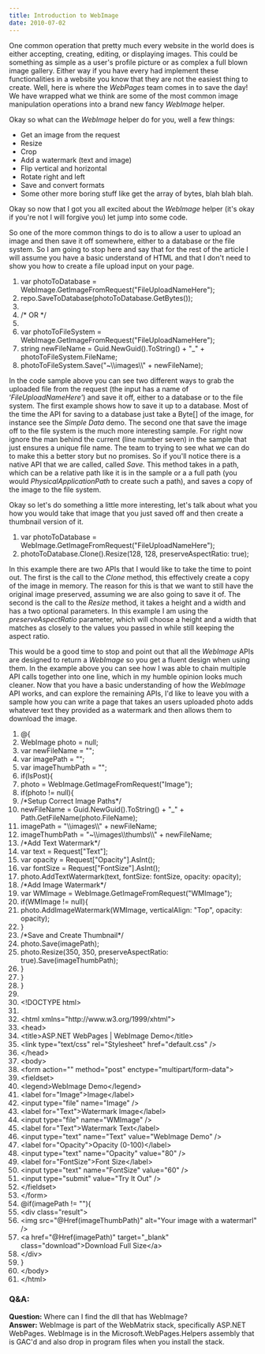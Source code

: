 ```yaml
---
title: Introduction to WebImage
date: 2010-07-02
---
```

One common operation that pretty much every website in the world does is either accepting, creating, editing, or displaying images. This could be something as simple as a user's profile picture or as complex a full blown image gallery. Either way if you have every had implement these functionalities in a website you know that they are not the easiest thing to create. Well, here is where the <em>WebPages </em>team comes in to save the day! We have wrapped what we think are some of the most common image manipulation operations into a brand new fancy <em>WebImage</em> helper.

Okay so what can the <em>WebImage</em> helper do for you, well a few things:

<ul>
    <li>Get an image from the request </li>
    <li>Resize </li>
    <li>Crop </li>
    <li>Add a watermark (text and image) </li>
    <li>Flip vertical and horizontal </li>
    <li>Rotate right and left </li>
    <li>Save and convert formats </li>
    <li>Some other more boring stuff like get the array of bytes, blah blah blah. </li>
</ul>

Okay so now that I got you all excited about the <em>WebImage</em> helper (it's okay if you're not I will forgive you) let jump into some code.

So one of the more common things to do is to allow a user to upload an image and then save it off somewhere, either to a database or the file system. So I am going to stop here and say that for the rest of the article I will assume you have a basic understand of HTML and that I don't need to show you how to create a file upload input on your page.

<div css="PADDING-BOTTOM: 0px; MARGIN: 0px; PADDING-LEFT: 0px; PADDING-RIGHT: 0px; DISPLAY: inline; FLOAT: none; PADDING-TOP: 0px" id="scid:9ce6104f-a9aa-4a17-a79f-3a39532ebf7c:0225dd65-4257-49b8-83bc-131c29bcff6c" className="wlWriterEditableSmartContent">
<div css="BORDER-BOTTOM: #000080 1px solid; BORDER-LEFT: #000080 1px solid; FONT-FAMILY: &quot;Courier New&quot;, Courier, Monospace; COLOR: #000; FONT-SIZE: 10pt; BORDER-TOP: #000080 1px solid; BORDER-RIGHT: #000080 1px solid">
<div css="BACKGROUND: #ddd; MAX-HEIGHT: 300px; OVERFLOW: auto">
<ol css="PADDING-BOTTOM: 0px; MARGIN: 0px 0px 0px 2em; PADDING-LEFT: 5px; PADDING-RIGHT: 0px; BACKGROUND: #ffffff; PADDING-TOP: 0px">
    <li><span css="COLOR: #0000ff">var</span> photoToDatabase = <span css="COLOR: #2b91af">WebImage</span>.GetImageFromRequest(<span css="COLOR: #a31515">"FileUploadNameHere"</span>);</li>
    <li css="BACKGROUND: #f3f3f3">repo.SaveToDatabase(photoToDatabase.GetBytes());</li>
    <li> </li>
    <li css="BACKGROUND: #f3f3f3"><span css="COLOR: #008000">/* OR */</span></li>
    <li> </li>
    <li css="BACKGROUND: #f3f3f3"><span css="COLOR: #0000ff">var</span> photoToFileSystem = <span css="COLOR: #2b91af">WebImage</span>.GetImageFromRequest(<span css="COLOR: #a31515">"FileUploadNameHere"</span>);</li>
    <li><span css="COLOR: #0000ff">string</span> newFileName = <span css="COLOR: #2b91af">Guid</span>.NewGuid().ToString() + <span css="COLOR: #a31515">"_"</span> + photoToFileSystem.FileName;</li>
    <li css="BACKGROUND: #f3f3f3">photoToFileSystem.Save(<span css="COLOR: #a31515">"~\\images\\"</span> + newFileName);</li>
</ol>
</div>
</div>
</div>

In the code sample above you can see two different ways to grab the uploaded file from the request (the input has a name of ‘<em>FileUploadNameHere'</em>) and save it off, either to a database or to the file system. The first example shows how to save it up to a database. Most of the time the API for saving to a database just take a Byte[] of the image, for instance see the <em>Simple Data</em> demo. The second one that save the image off to the file system is the much more interesting sample. For right now ignore the man behind the current (line number seven) in the sample that just ensures a unique file name. The team to trying to see what we can do to make this a better story but no promises. So if you'll notice there is a native API that we are called, called <em>Save. </em>This method takes in a path, which can be a relative path like it is in the sample or a a full path (you would <em>PhysicalApplicationPath</em> to create such a path), and saves a copy of the image to the file system.

Okay so let's do something a little more interesting, let's talk about what you how you would take that image that you just saved off and then create a thumbnail version of it.

<div css="PADDING-BOTTOM: 0px; MARGIN: 0px; PADDING-LEFT: 0px; PADDING-RIGHT: 0px; DISPLAY: inline; FLOAT: none; PADDING-TOP: 0px" id="scid:9ce6104f-a9aa-4a17-a79f-3a39532ebf7c:f0c6009f-966a-4564-a624-9ed0e1b8a696" className="wlWriterEditableSmartContent">
<div css="PADDING-BOTTOM: 0px; MARGIN: 0px; PADDING-LEFT: 0px; PADDING-RIGHT: 0px; DISPLAY: inline; FLOAT: none; PADDING-TOP: 0px" id="scid:9ce6104f-a9aa-4a17-a79f-3a39532ebf7c:a1424bc2-34f6-441f-a194-62f222ee8097" className="wlWriterEditableSmartContent">
<div css="BORDER-BOTTOM: #000080 1px solid; BORDER-LEFT: #000080 1px solid; FONT-FAMILY: &quot;Courier New&quot;, Courier, Monospace; COLOR: #000; FONT-SIZE: 10pt; BORDER-TOP: #000080 1px solid; BORDER-RIGHT: #000080 1px solid">
<div css="BACKGROUND: #ddd; MAX-HEIGHT: 300px; OVERFLOW: auto">
<ol css="PADDING-BOTTOM: 0px; MARGIN: 0px 0px 0px 2em; PADDING-LEFT: 5px; PADDING-RIGHT: 0px; BACKGROUND: #ffffff; PADDING-TOP: 0px">
    <li><span css="COLOR: #0000ff">var</span> photoToDatabase = <span css="COLOR: #2b91af">WebImage</span>.GetImageFromRequest(<span css="COLOR: #a31515">"FileUploadNameHere"</span>); </li>
    <li css="BACKGROUND: #f3f3f3">photoToDatabase.Clone().Resize(128, 128, preserveAspectRatio: <span css="COLOR: #0000ff">true</span>);</li>
</ol>
</div>
</div>
</div>


In this example there are two APIs that I would like to take the time to point out. The first is the call to the <em>Clone</em> method, this effectively create a copy of the image in memory. The reason for this is that we want to still have the original image preserved, assuming we are also going to save it of. The second is the call to the <em>Resize</em> method, it takes a height and a width and has a two optional parameters. In this example I am using the <em>preserveAspectRatio</em> parameter, which will choose a height and a width that matches as closely to the values you passed in while still keeping the aspect ratio.

This would be a good time to stop and point out that all the <em>WebImage</em> APIs are designed to return a <em>WebImage</em> so you get a fluent design when using them. In the example above you can see how I was able to chain multiple API calls together into one line, which in my humble opinion looks much cleaner. Now that you have a basic understanding of how the <em>WebImage</em> API works, and can explore the remaining APIs, I'd like to leave you with a sample how you can write a page that takes an users uploaded photo adds whatever text they provided as a watermark and then allows them to download the image.

<div css="PADDING-BOTTOM: 0px; MARGIN: 0px; PADDING-LEFT: 0px; PADDING-RIGHT: 0px; DISPLAY: inline; FLOAT: none; PADDING-TOP: 0px" id="scid:9ce6104f-a9aa-4a17-a79f-3a39532ebf7c:12452135-c5b1-4726-84c2-6ac2a60515a1" className="wlWriterEditableSmartContent">
<div css="BORDER-BOTTOM: #000080 1px solid; BORDER-LEFT: #000080 1px solid; FONT-FAMILY: &quot;Courier New&quot;, Courier, Monospace; COLOR: #000; FONT-SIZE: 10pt; BORDER-TOP: #000080 1px solid; BORDER-RIGHT: #000080 1px solid">
<div css="BACKGROUND: #ddd; OVERFLOW: auto">
<ol css="PADDING-BOTTOM: 0px; MARGIN: 0px 0px 0px 2.5em; PADDING-LEFT: 5px; PADDING-RIGHT: 0px; BACKGROUND: #ffffff; PADDING-TOP: 0px">
    <li><span css="BACKGROUND: #ffff00">@&#123;</span></li>
    <li css="BACKGROUND: #f3f3f3">        <span css="BACKGROUND: #d3d3d3">WebImage photo = null;</span></li>
    <li>        <span css="BACKGROUND: #d3d3d3"><span css="BACKGROUND: #d3d3d3; COLOR: #0000ff">var</span><span css="BACKGROUND: #d3d3d3"> newFileName = </span><span css="BACKGROUND: #d3d3d3; COLOR: #a31515">""</span><span css="BACKGROUND: #d3d3d3">;</span></span></li>
    <li css="BACKGROUND: #f3f3f3">        <span css="BACKGROUND: #d3d3d3"><span css="BACKGROUND: #d3d3d3; COLOR: #0000ff">var</span><span css="BACKGROUND: #d3d3d3"> imagePath = </span><span css="BACKGROUND: #d3d3d3; COLOR: #a31515">""</span><span css="BACKGROUND: #d3d3d3">;</span></span></li>
    <li>        <span css="BACKGROUND: #d3d3d3"><span css="BACKGROUND: #d3d3d3; COLOR: #0000ff">var</span><span css="BACKGROUND: #d3d3d3"> imageThumbPath  = </span><span css="BACKGROUND: #d3d3d3; COLOR: #a31515">""</span><span css="BACKGROUND: #d3d3d3">;</span></span></li>
    <li css="BACKGROUND: #f3f3f3">        <span css="BACKGROUND: #d3d3d3"><span css="BACKGROUND: #d3d3d3; COLOR: #0000ff">if</span><span css="BACKGROUND: #d3d3d3">(IsPost)&#123;</span></span></li>
    <li>            <span css="BACKGROUND: #d3d3d3">photo = WebImage.GetImageFromRequest(</span><span css="BACKGROUND: #d3d3d3; COLOR: #a31515">"Image"</span><span css="BACKGROUND: #d3d3d3">);</span></li>
    <li css="BACKGROUND: #f3f3f3">            <span css="BACKGROUND: #d3d3d3"><span css="BACKGROUND: #d3d3d3; COLOR: #0000ff">if</span><span css="BACKGROUND: #d3d3d3">(photo != null)&#123;</span></span></li>
    <li>                <span css="BACKGROUND: #d3d3d3"><span css="BACKGROUND: #d3d3d3; COLOR: #008000">/*Setup Correct Image Paths*/</span></span></li>
    <li css="BACKGROUND: #f3f3f3">                <span css="BACKGROUND: #d3d3d3">newFileName = Guid.NewGuid().ToString() + </span><span css="BACKGROUND: #d3d3d3; COLOR: #a31515">"_"</span><span css="BACKGROUND: #d3d3d3"> + Path.GetFileName(photo.FileName);</span></li>
    <li>                <span css="BACKGROUND: #d3d3d3">imagePath = </span><span css="BACKGROUND: #d3d3d3; COLOR: #a31515">"\\images\\"</span><span css="BACKGROUND: #d3d3d3"> + newFileName;</span></li>
    <li css="BACKGROUND: #f3f3f3">                <span css="BACKGROUND: #d3d3d3">imageThumbPath = </span><span css="BACKGROUND: #d3d3d3; COLOR: #a31515">"~\\images\\thumbs\\"</span><span css="BACKGROUND: #d3d3d3"> + newFileName;</span></li>
    <li>                <span css="BACKGROUND: #d3d3d3"><span css="BACKGROUND: #d3d3d3; COLOR: #008000">/*Add Text Watermark*/</span></span></li>
    <li css="BACKGROUND: #f3f3f3">                <span css="BACKGROUND: #d3d3d3"><span css="BACKGROUND: #d3d3d3; COLOR: #0000ff">var</span><span css="BACKGROUND: #d3d3d3"> text = Request[</span><span css="BACKGROUND: #d3d3d3; COLOR: #a31515">"Text"</span><span css="BACKGROUND: #d3d3d3">];</span></span></li>
    <li>                <span css="BACKGROUND: #d3d3d3"><span css="BACKGROUND: #d3d3d3; COLOR: #0000ff">var</span><span css="BACKGROUND: #d3d3d3"> opacity = Request[</span><span css="BACKGROUND: #d3d3d3; COLOR: #a31515">"Opacity"</span><span css="BACKGROUND: #d3d3d3">].AsInt();</span></span></li>
    <li css="BACKGROUND: #f3f3f3">                <span css="BACKGROUND: #d3d3d3"><span css="BACKGROUND: #d3d3d3; COLOR: #0000ff">var</span><span css="BACKGROUND: #d3d3d3"> fontSize = Request[</span><span css="BACKGROUND: #d3d3d3; COLOR: #a31515">"FontSize"</span><span css="BACKGROUND: #d3d3d3">].AsInt();</span></span></li>
    <li>                <span css="BACKGROUND: #d3d3d3">photo.AddTextWatermark(text, fontSize: fontSize, opacity: opacity);</span></li>
    <li css="BACKGROUND: #f3f3f3">                <span css="BACKGROUND: #d3d3d3"><span css="BACKGROUND: #d3d3d3; COLOR: #008000">/*Add Image Watermark*/</span></span></li>
    <li>                <span css="BACKGROUND: #d3d3d3"><span css="BACKGROUND: #d3d3d3; COLOR: #0000ff">var</span><span css="BACKGROUND: #d3d3d3"> WMImage = WebImage.GetImageFromRequest(</span><span css="BACKGROUND: #d3d3d3; COLOR: #a31515">"WMImage"</span><span css="BACKGROUND: #d3d3d3">);</span></span></li>
    <li css="BACKGROUND: #f3f3f3">                <span css="BACKGROUND: #d3d3d3"><span css="BACKGROUND: #d3d3d3; COLOR: #0000ff">if</span><span css="BACKGROUND: #d3d3d3">(WMImage != null)&#123;</span></span></li>
    <li>                    <span css="BACKGROUND: #d3d3d3">photo.AddImageWatermark(WMImage, verticalAlign: </span><span css="BACKGROUND: #d3d3d3; COLOR: #a31515">"Top"</span><span css="BACKGROUND: #d3d3d3">, opacity: opacity);</span></li>
    <li css="BACKGROUND: #f3f3f3">                <span css="BACKGROUND: #d3d3d3">&#125;</span></li>
    <li>                <span css="BACKGROUND: #d3d3d3"><span css="BACKGROUND: #d3d3d3; COLOR: #008000">/*Save and Create Thumbnail*/</span></span></li>
    <li css="BACKGROUND: #f3f3f3">                <span css="BACKGROUND: #d3d3d3"><span css="BACKGROUND: #d3d3d3">photo.Save(imagePath);</span></span></li>
    <li>                <span css="BACKGROUND: #d3d3d3">photo.Resize(350, 350, preserveAspectRatio: true).Save(imageThumbPath);</span></li>
    <li css="BACKGROUND: #f3f3f3">            <span css="BACKGROUND: #d3d3d3">&#125;</span></li>
    <li>        <span css="BACKGROUND: #d3d3d3">&#125;</span></li>
    <li css="BACKGROUND: #f3f3f3"><span css="BACKGROUND: #d3d3d3">&#125;</span></li>
    <li> </li>
    <li css="BACKGROUND: #f3f3f3">&lt;!DOCTYPE html&gt;</li>
    <li> </li>
    <li css="BACKGROUND: #f3f3f3">&lt;<span css="COLOR: #800000">html</span> <span css="COLOR: #ff0000">xmlns</span>="<span css="COLOR: #0000ff">http://www.w3.org/1999/xhtml</span>"&gt;</li>
    <li>&lt;<span css="COLOR: #800000">head</span>&gt;</li>
    <li css="BACKGROUND: #f3f3f3">    &lt;<span css="COLOR: #800000">title</span>&gt;ASP.NET WebPages | WebImage Demo&lt;/<span css="COLOR: #800000">title</span>&gt;</li>
    <li>    &lt;<span css="COLOR: #800000">link</span> <span css="COLOR: #ff0000">type</span>="<span css="COLOR: #0000ff">text/css</span>" <span css="COLOR: #ff0000">rel</span>="<span css="COLOR: #0000ff">Stylesheet</span>" <span css="COLOR: #ff0000">href</span>="<span css="COLOR: #0000ff">default.css</span>" /&gt;</li>
    <li css="BACKGROUND: #f3f3f3">&lt;/<span css="COLOR: #800000">head</span>&gt;</li>
    <li>&lt;<span css="COLOR: #800000">body</span>&gt;</li>
    <li css="BACKGROUND: #f3f3f3">    &lt;<span css="COLOR: #800000">form</span> <span css="COLOR: #ff0000">action</span>=""  <span css="COLOR: #ff0000">method</span>="<span css="COLOR: #0000ff">post</span>" <span css="COLOR: #ff0000">enctype</span>="<span css="COLOR: #0000ff">multipart/form-data</span>"&gt;</li>
    <li>        &lt;<span css="COLOR: #800000">fieldset</span>&gt;</li>
    <li css="BACKGROUND: #f3f3f3">            &lt;<span css="COLOR: #800000">legend</span>&gt;WebImage Demo&lt;/<span css="COLOR: #800000">legend</span>&gt;</li>
    <li>                &lt;<span css="COLOR: #800000">label</span> <span css="COLOR: #ff0000">for</span>="<span css="COLOR: #0000ff">Image</span>"&gt;Image&lt;/<span css="COLOR: #800000">label</span>&gt;</li>
    <li css="BACKGROUND: #f3f3f3">                &lt;<span css="COLOR: #800000">input</span> <span css="COLOR: #ff0000">type</span>="<span css="COLOR: #0000ff">file</span>" <span css="COLOR: #ff0000">name</span>="<span css="COLOR: #0000ff">Image</span>" /&gt;</li>
    <li>                &lt;<span css="COLOR: #800000">label</span> <span css="COLOR: #ff0000">for</span>="<span css="COLOR: #0000ff">Text</span>"&gt;Watermark Image&lt;/<span css="COLOR: #800000">label</span>&gt;</li>
    <li css="BACKGROUND: #f3f3f3">                &lt;<span css="COLOR: #800000">input</span> <span css="COLOR: #ff0000">type</span>="<span css="COLOR: #0000ff">file</span>" <span css="COLOR: #ff0000">name</span>="<span css="COLOR: #0000ff">WMImage</span>" /&gt;</li>
    <li>                &lt;<span css="COLOR: #800000">label</span> <span css="COLOR: #ff0000">for</span>="<span css="COLOR: #0000ff">Text</span>"&gt;Watermark Text&lt;/<span css="COLOR: #800000">label</span>&gt;</li>
    <li css="BACKGROUND: #f3f3f3">                &lt;<span css="COLOR: #800000">input</span> <span css="COLOR: #ff0000">type</span>="<span css="COLOR: #0000ff">text</span>" <span css="COLOR: #ff0000">name</span>="<span css="COLOR: #0000ff">Text</span>" <span css="COLOR: #ff0000">value</span>="<span css="COLOR: #0000ff">WebImage Demo</span>" /&gt;</li>
    <li>                &lt;<span css="COLOR: #800000">label</span> <span css="COLOR: #ff0000">for</span>="<span css="COLOR: #0000ff">Opacity</span>"&gt;Opacity (0-100)&lt;/<span css="COLOR: #800000">label</span>&gt;</li>
    <li css="BACKGROUND: #f3f3f3">                &lt;<span css="COLOR: #800000">input</span> <span css="COLOR: #ff0000">type</span>="<span css="COLOR: #0000ff">text</span>" <span css="COLOR: #ff0000">name</span>="<span css="COLOR: #0000ff">Opacity</span>" <span css="COLOR: #ff0000">value</span>="<span css="COLOR: #0000ff">80</span>" /&gt;</li>
    <li>                &lt;<span css="COLOR: #800000">label</span> <span css="COLOR: #ff0000">for</span>="<span css="COLOR: #0000ff">FontSize</span>"&gt;Font Size&lt;/<span css="COLOR: #800000">label</span>&gt;</li>
    <li css="BACKGROUND: #f3f3f3">                &lt;<span css="COLOR: #800000">input</span> <span css="COLOR: #ff0000">type</span>="<span css="COLOR: #0000ff">text</span>" <span css="COLOR: #ff0000">name</span>="<span css="COLOR: #0000ff">FontSize</span>" <span css="COLOR: #ff0000">value</span>="<span css="COLOR: #0000ff">60</span>" /&gt;</li>
    <li>                &lt;<span css="COLOR: #800000">input</span> <span css="COLOR: #ff0000">type</span>="<span css="COLOR: #0000ff">submit</span>" <span css="COLOR: #ff0000">value</span>="<span css="COLOR: #0000ff">Try It Out</span>" /&gt;</li>
    <li css="BACKGROUND: #f3f3f3">        &lt;/<span css="COLOR: #800000">fieldset</span>&gt;</li>
    <li>    &lt;/<span css="COLOR: #800000">form</span>&gt;</li>
    <li css="BACKGROUND: #f3f3f3">    <span css="BACKGROUND: #ffff00">@</span><span css="BACKGROUND: #d3d3d3; COLOR: #0000ff">if</span><span css="BACKGROUND: #d3d3d3">(imagePath != </span><span css="BACKGROUND: #d3d3d3; COLOR: #a31515">""</span><span css="BACKGROUND: #d3d3d3">)&#123;</span></li>
    <li>    &lt;<span css="COLOR: #800000">div</span> <span css="COLOR: #ff0000">class</span>="<span css="COLOR: #0000ff">result</span>"&gt;        </li>
    <li css="BACKGROUND: #f3f3f3">        &lt;<span css="COLOR: #800000">img</span> <span css="COLOR: #ff0000">src</span>="<span css="BACKGROUND: #ffff00">@</span><span css="BACKGROUND: #d3d3d3">Href(imageThumbPath)</span>" <span css="COLOR: #ff0000">alt</span>="<span css="COLOR: #0000ff">Your image with a watermarl</span>" /&gt;</li>
    <li>        &lt;<span css="COLOR: #800000">a</span> <span css="COLOR: #ff0000">href</span>="<span css="BACKGROUND: #ffff00">@</span><span css="BACKGROUND: #d3d3d3">Href(imagePath)</span>" <span css="COLOR: #ff0000">target</span>="<span css="COLOR: #0000ff">_blank</span>" <span css="COLOR: #ff0000">class</span>="<span css="COLOR: #0000ff">download</span>"&gt;Download Full Size&lt;/<span css="COLOR: #800000">a</span>&gt;</li>
    <li css="BACKGROUND: #f3f3f3">    &lt;/<span css="COLOR: #800000">div</span>&gt;</li>
    <li>    &#125;</li>
    <li css="BACKGROUND: #f3f3f3">&lt;/<span css="COLOR: #800000">body</span>&gt;</li>
    <li>&lt;/<span css="COLOR: #800000">html</span>&gt;</li>
</ol>
</div>
</div>
</div>

<h3>Q&amp;A:</h3>
<p><strong>Question:</strong> Where can I find the dll that has WebImage?<br />
<strong>Answer:</strong> WebImage is part of the WebMatrix stack, specifically ASP.NET WebPages. WebImage is in the Microsoft.WebPages.Helpers assembly that is GAC'd and also drop in program files when you install the stack.</p>
</div>
